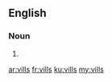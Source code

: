 ==English==

===Noun===
{{head|en|plural}}

# {{plural of|vill|lang=en|nocat=1}}

[[ar:vills]]
[[fr:vills]]
[[ku:vills]]
[[my:vills]]